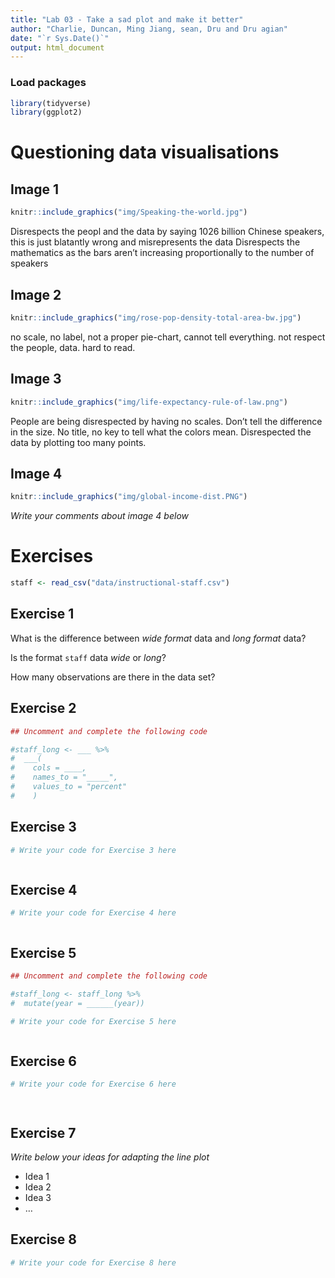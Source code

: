 ```yaml
---
title: "Lab 03 - Take a sad plot and make it better"
author: "Charlie, Duncan, Ming Jiang, sean, Dru and Dru agian"
date: "`r Sys.Date()`"
output: html_document
---
```


### Load packages

```r
library(tidyverse)
library(ggplot2)
```


# Questioning data visualisations

## Image 1

```r
knitr::include_graphics("img/Speaking-the-world.jpg")
```


Disrespects the peopl and the data by saying 1026 billion Chinese speakers, this is just blatantly wrong and misrepresents the data
Disrespects the mathematics as the bars aren't increasing proportionally to the number of speakers




## Image 2

```r
knitr::include_graphics("img/rose-pop-density-total-area-bw.jpg")
```

no scale, no label, not a proper pie-chart, cannot tell everything. not respect the people, data. hard to read. 




## Image 3

```r
knitr::include_graphics("img/life-expectancy-rule-of-law.png")
```

People are being disrespected by having no scales. Don't tell the difference in the size. No title, no key to tell what the colors mean. Disrespected the data by plotting too many points.




## Image 4

```r
knitr::include_graphics("img/global-income-dist.PNG")
```

_Write your comments about image 4 below_





# Exercises

```r
staff <- read_csv("data/instructional-staff.csv")
```


## Exercise 1

What is the difference between *wide format* data and *long format* data?


Is the format `staff` data *wide* or *long*?


How many observations are there in the data set?




## Exercise 2

```r
## Uncomment and complete the following code

#staff_long <- ___ %>%
#  ___(
#    cols = ____, 
#    names_to = "_____",
#    values_to = "percent"
#    )

```


## Exercise 3

```r
# Write your code for Exercise 3 here



```

## Exercise 4

```r
# Write your code for Exercise 4 here



```

## Exercise 5

```r
## Uncomment and complete the following code

#staff_long <- staff_long %>%
#  mutate(year = ______(year))
```


```r
# Write your code for Exercise 5 here



```

## Exercise 6

```r
# Write your code for Exercise 6 here




```

## Exercise 7

_Write below your ideas for adapting the line plot_

* Idea 1
* Idea 2
* Idea 3
* ...


## Exercise 8

```r
# Write your code for Exercise 8 here



```

